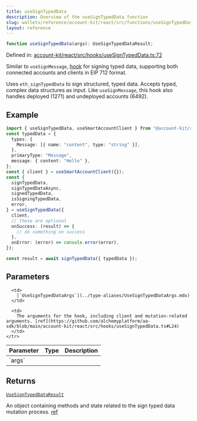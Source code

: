 ```yaml
---
title: useSignTypedData
description: Overview of the useSignTypedData function
slug: wallets/reference/account-kit/react/src/functions/useSignTypedData
layout: reference
---
```


```ts
function useSignTypedData(args): UseSignTypedDataResult;
```

Defined in: [account-kit/react/src/hooks/useSignTypedData.ts:72](https://github.com/alchemyplatform/aa-sdk/blob/e3c1a23e6e03f44bf2db3afddb97a91b175cba58/account-kit/react/src/hooks/useSignTypedData.ts#L72)

Similar to `useSignMessage`, [hook](https://github.com/alchemyplatform/aa-sdk/blob/main/account-kit/react/src/hooks/useSignTypedData.ts) for signing typed data, supporting both connected accounts and clients in EIP 712 format.

Uses `eth_signTypedData` to sign structured, typed data. Accepts typed, complex data structures as input. Like `useSignMessage`, this hook also handles deployed (1271) and undeployed accounts (6492).

## Example

```ts twoslash
import { useSignTypedData, useSmartAccountClient } from "@account-kit/react";
const typedData = {
  types: {
    Message: [{ name: "content", type: "string" }],
  },
  primaryType: "Message",
  message: { content: "Hello" },
};
const { client } = useSmartAccountClient({});
const {
  signTypedData,
  signTypedDataAsync,
  signedTypedData,
  isSigningTypedData,
  error,
} = useSignTypedData({
  client,
  // these are optional
  onSuccess: (result) => {
    // do something on success
  },
  onError: (error) => console.error(error),
});

const result = await signTypedData({ typedData });
```

## Parameters

<table>
  <thead>
    <tr>
      <th align="left">Parameter</th>
      <th align="left">Type</th>
      <th align="left">Description</th>
    </tr>
  </thead>

  <tbody>
    <tr>
      <td>
        `args`
      </td>

      <td>
        [`UseSignTypedDataArgs`](../type-aliases/UseSignTypedDataArgs.mdx)
      </td>

      <td>
        The arguments for the hook, including client and mutation-related arguments. [ref](https://github.com/alchemyplatform/aa-sdk/blob/main/account-kit/react/src/hooks/useSignTypedData.ts#L24)
      </td>
    </tr>

  </tbody>
</table>

## Returns

[`UseSignTypedDataResult`](../type-aliases/UseSignTypedDataResult.mdx)

An object containing methods and state related to the sign typed data mutation process. [ref](https://github.com/alchemyplatform/aa-sdk/blob/main/account-kit/react/src/hooks/useSignTypedData.ts#L28)
